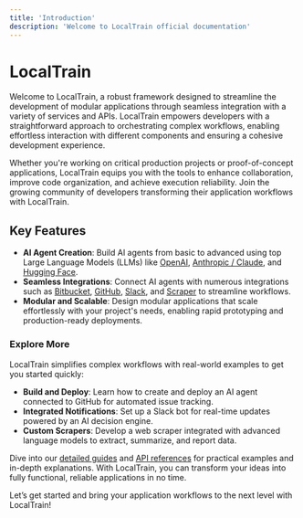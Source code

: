 ```yaml
---
title: 'Introduction'
description: 'Welcome to LocalTrain official documentation'
---
```


# LocalTrain

Welcome to LocalTrain, a robust framework designed to streamline the development of modular applications through seamless integration with a variety of services and APIs. LocalTrain empowers developers with a straightforward approach to orchestrating complex workflows, enabling effortless interaction with different components and ensuring a cohesive development experience.

Whether you're working on critical production projects or proof-of-concept applications, LocalTrain equips you with the tools to enhance collaboration, improve code organization, and achieve execution reliability. Join the growing community of developers transforming their application workflows with LocalTrain.

## Key Features

- **AI Agent Creation**: Build AI agents from basic to advanced using top Large Language Models (LLMs) like [OpenAI](), [Anthropic / Claude](), and [Hugging Face]().
- **Seamless Integrations**: Connect AI agents with numerous integrations such as [Bitbucket](), [GitHub](), [Slack](), and [Scraper]() to streamline workflows.
- **Modular and Scalable**: Design modular applications that scale effortlessly with your project's needs, enabling rapid prototyping and production-ready deployments.

### Explore More

LocalTrain simplifies complex workflows with real-world examples to get you started quickly:

- **Build and Deploy**: Learn how to create and deploy an AI agent connected to GitHub for automated issue tracking.
- **Integrated Notifications**: Set up a Slack bot for real-time updates powered by an AI decision engine.
- **Custom Scrapers**: Develop a web scraper integrated with advanced language models to extract, summarize, and report data.

Dive into our [detailed guides](#) and [API references](#) for practical examples and in-depth explanations. With LocalTrain, you can transform your ideas into fully functional, reliable applications in no time.

Let’s get started and bring your application workflows to the next level with LocalTrain!
